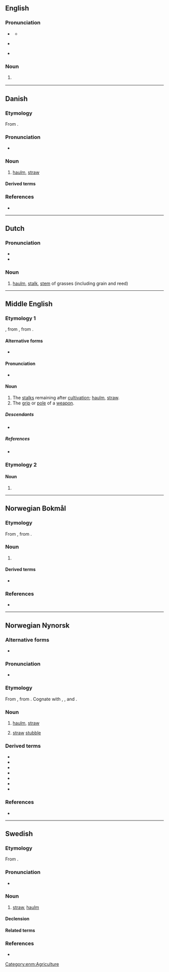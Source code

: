 {{also|Halm}}
==English==

===Pronunciation===
* {{a|UK}} {{IPA|en|/hɔːm/}}
** {{audio|en|LL-Q1860 (eng)-Vealhurl-halm.wav|Audio (UK)}}
* {{a|US}} {{IPA|en|/hɔm/}}
* {{rhymes|en|ɔːm|s=1}}

===Noun===
{{en-noun|~}}

# {{lb|en|botany}} {{alternative spelling of|en|haulm}}

----

==Danish==
{{wikipedia|lang=da}}

===Etymology===
From {{der|da|non|halmr}}.

===Pronunciation===
* {{IPA|da|/halm/|[halˀm]}}

===Noun===
{{da-noun|en|-}}

# [[haulm]], [[straw]]

====Derived terms====
{{der3|da|halmafbrænding|halmballe|halmknippe|halmkrans|halmloft|halmmadras|halmmåtte|halmstak|halmvisk|hvedehalm|langhalm|overskudshalm|sengehalm|halmstrå|græshalm|halmbuk|halmhus|halmfyr}}

===References===
* {{R:DDO}}

----

==Dutch==

===Pronunciation===
* {{rhymes|nl|ɑlm|s=1}}
* {{audio|nl|Nl-halm.ogg|Audio}}

===Noun===
{{nl-noun|m|-en|halmpje}}

# [[haulm]], [[stalk]], [[stem]] of grasses (including grain and reed)

----

==Middle English==

===Etymology 1===
{{inh+|enm|ang|healm}}, from {{inh|enm|gmw-pro|*halm}}, from {{inh|enm|gem-pro|*halmaz}}.

====Alternative forms====
* {{alter|enm|halme|healm|helme|holme}}

====Pronunciation====
* {{IPA|enm|/halm/}}

====Noun====
{{enm-noun|helmes}}

# The [[stalk]]s remaining after [[cultivation]]; [[haulm]], [[straw]].
# The [[grip]] or [[pole]] of a [[weapon]].

=====Descendants=====
* {{desc|en|haulm|halm|helm}}

=====References=====
* {{R:MED Online|entry=halm |pos=n |id=MED19855 |accessdate=2018-07-18}}

===Etymology 2===

====Noun====
{{head|enm|noun}}

# {{alt form|enm|helm}}

[[Category:enm:Agriculture]]

----

==Norwegian Bokmål==
{{wikipedia|lang=no}}

===Etymology===
From {{der|nb|da|halm}}, from {{der|nb|non|halmr}}.

===Noun===
{{head|nb|noun|g=m|definite singular|halmen}}

# {{l|en|straw}}

====Derived terms====
* {{l|nb|halmtak}}

===References===
* {{R:The Bokmål Dictionary}}

----

==Norwegian Nynorsk==
{{wikipedia|lang=nn}}

===Alternative forms===
* {{alter|nn|halm’e|hålm’e|hålm|håm’e|håm|[[hælm]] {{q|hæłm}}|alm||dialectal}}

===Pronunciation===
* {{IPA|nn|/halm/|/haɽm/}}

===Etymology===
From {{inh|nn|non|halmr}}, from {{inh|nn|gem-pro|*halmaz}}. Cognate with {{cog|fo,is|hálmur}}, {{cog|sv,da|halm}}, {{cog|de|Halm}} and {{cog|en|haulm}}.

===Noun===
{{nn-noun-m1}}

# {{lb|nn|collective}} [[haulm]], [[straw]]
# [[straw]] [[stubble]]
#: {{syn|nn|halmstubb}}

===Derived terms===
{{top3}}
* {{l|nn|halmhatt}}
* {{l|nn|halmseng}}
* {{l|nn|halmstrå}}
* {{l|nn|halmtak}}
* {{l|nn|helma}}
* {{l|nn|helme}}
* {{l|nn|marhalm}}
{{bottom}}

===References===
* {{R:The Nynorsk Dictionary}}

----

==Swedish==

===Etymology===
From {{der|sv|non|halmr}}.

===Pronunciation===
* {{audio|sv|Sv-halm.ogg|Audio}}

===Noun===
{{sv-noun|c}}

# [[straw]], [[haulm]]

====Declension====
{{sv-noun-unc-irreg-c|2=halmen}}

====Related terms====
{{rel4|sv
|halma
|halmbal
|halmbolster
|halmbädd
|halmfläta
|halmflätning
|halmfärgad
|halmgul
|halmhatt
|halmhylsa
|halmig
|halmkärve
|halmmadrass
|halmmatta
|halmpress
|halmrep
|halmsko
|halmslöjd
|halmstack
|Halmstad
|Halmstadsbo
|Halmstadslax
|halmstrå
|halmtak
|halmtäckning
|halmtäckt
|halmviska
|sänghalm
|ärthalm}}

===References===
* {{R:svenska.se|saol}}